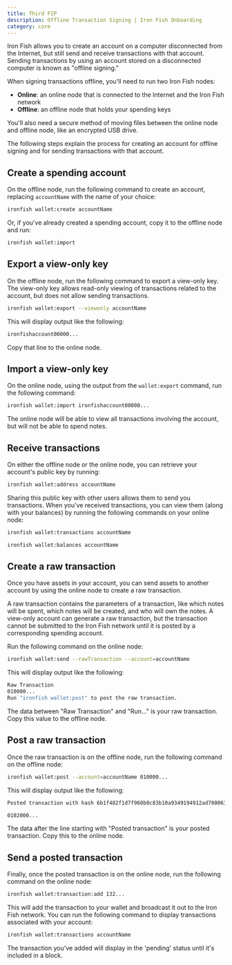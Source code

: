 ```yaml
---
title: Third FIP
description: Offline Transaction Signing | Iron Fish Onboarding
category: core
---
```


Iron Fish allows you to create an account on a computer disconnected from the Internet, but still send and receive transactions with that account. Sending transactions by using an account stored on a disconnected computer is known as "offline signing."

When signing transactions offline, you'll need to run two Iron Fish nodes:

* **Online**: an online node that is connected to the Internet and the Iron Fish network
* **Offline**: an offline node that holds your spending keys

You'll also need a secure method of moving files between the online node and offline node, like an encrypted USB drive.

The following steps explain the process for creating an account for offline signing and for sending transactions with that account.

## Create a spending account

On the offline node, run the following command to create an account, replacing `accountName` with the name of your choice:

```sh
ironfish wallet:create accountName
```

Or, if you've already created a spending account, copy it to the offline node and run:

```sh
ironfish wallet:import
```

## Export a view-only key

On the offline node, run the following command to export a view-only key. The view-only key allows read-only viewing of transactions related to the account, but does not allow sending transactions.

```sh
ironfish wallet:export --viewonly accountName
```

This will display output like the following:

```sh
ironfishaccount00000...
```

Copy that line to the online node.

## Import a view-only key

On the online node, using the output from the `wallet:export` command, run the following command:

```sh
ironfish wallet:import ironfishaccount00000...
```

The online node will be able to view all transactions involving the account, but will not be able to spend notes.

## Receive transactions

On either the offline node or the online node, you can retrieve your account's public key by running:

```sh
ironfish wallet:address accountName
```

Sharing this public key with other users allows them to send you transactions. When you've received transactions, you can view them (along with your balances) by running the following commands on your online node:

```sh
ironfish wallet:transactions accountName
```

```sh
ironfish wallet:balances accountName
```

## Create a raw transaction

Once you have assets in your account, you can send assets to another account by using the online node to create a raw transaction.

A raw transaction contains the parameters of a transaction, like which notes will be spent, which notes will be created, and who will own the notes. A view-only account can generate a raw transaction, but the transaction cannot be submitted to the Iron Fish network until it is posted by a corresponding spending account.

Run the following command on the online node:

```sh
ironfish wallet:send --rawTransaction --account=accountName
```

This will display output like the following:

```sh
Raw Transaction
010000...
Run "ironfish wallet:post" to post the raw transaction.
```

The data between "Raw Transaction" and "Run..." is your raw transaction. Copy this value to the offline node.

## Post a raw transaction

Once the raw transaction is on the offline node, run the following command on the offline node:

```sh
ironfish wallet:post --account=accountName 010000...
```

This will display output like the following:

```sh
Posted transaction with hash 6b1f482f1d7f960b0c83b10a9349194912ad780063a2f23fcebad32c8d7d2d1f

0102000...
```

The data after the line starting with "Posted transaction" is your posted transaction. Copy this to the online node.

## Send a posted transaction

Finally, once the posted transaction is on the online node, run the following command on the online node:

```sh
ironfish wallet:transaction:add 132...
```

This will add the transaction to your wallet and broadcast it out to the Iron Fish network. You can run the following command to display transactions associated with your account:

```sh
ironfish wallet:transactions accountName
```

The transaction you've added will display in the 'pending' status until it's included in a block.
